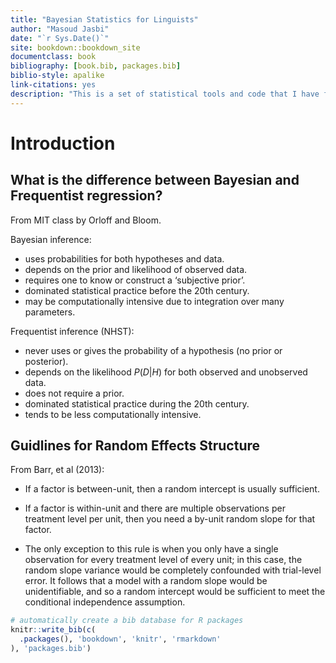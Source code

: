 ```yaml
--- 
title: "Bayesian Statistics for Linguists"
author: "Masoud Jasbi"
date: "`r Sys.Date()`"
site: bookdown::bookdown_site
documentclass: book
bibliography: [book.bib, packages.bib]
biblio-style: apalike
link-citations: yes
description: "This is a set of statistical tools and code that I have found useful in my research."
---
```


# Introduction

## What is the difference between Bayesian and Frequentist regression?

From MIT class by Orloff and Bloom.

Bayesian inference:

  * uses probabilities for both hypotheses and data.
  * depends on the prior and likelihood of observed data.
  * requires one to know or construct a ‘subjective prior’.
  * dominated statistical practice before the 20th century.
  * may be computationally intensive due to integration over many parameters.

Frequentist inference (NHST):

  * never uses or gives the probability of a hypothesis (no prior or posterior).
  * depends on the likelihood $P(D|H)$ for both observed and unobserved data.
  * does not require a prior.
  * dominated statistical practice during the 20th century.
  * tends to be less computationally intensive.

## Guidlines for Random Effects Structure

From Barr, et al (2013):

* If a factor is between-unit, then a random intercept is usually sufficient. 

* If a factor is within-unit and there are multiple observations per treatment level per unit, then you need a by-unit random slope for that factor. 

* The only exception to this rule is when you only have a single observation for every treatment level of every unit; in this case, the random slope variance would be completely confounded with trial-level error. It follows that a model with a random slope would be unidentifiable, and so a random intercept would be sufficient to meet the conditional independence assumption.

<!--

## Gibson and Wu (2013)

* Subject Relative Clause: *The senator who interrogated the journalist resigned*
* Object Relative Clause: *The senator who the journalist interrogated resigned*

Research Question: Are object relative clauses easier to process than subject relative clauses?

```r
gibson_wu_data <- read.table("data/gibsonwu2012data.txt", header=TRUE)

summary(gibson_wu_data)
```

```r
ggplot(gibson_wu_data, aes(rt)) +
  geom_histogram() + 
  labs(x="Reaction Time", y="Frequency") +
  theme_classic()
```

Let's log transform the data:

```r
gibson_wu_data <-
  gibson_wu_data %>%
  mutate(log_rt = log(rt))
```

Now let's plot `log_rt`:

```r
ggplot(gibson_wu_data, aes(log_rt)) +
  geom_histogram() + 
  labs(x="Log Reaction Time", y="Frequency") +
  theme_classic()
```

Reaction time data is often log_transformed to fit the assumption of normality in linear models.

## Continuous DV

```r
ggplot(gibson_wu_data, aes(log_rt)) +
  geom_histogram() + 
  labs(x="Log Reaction Time", y="Frequency") +
  theme_classic()
```


```r
ggplot(gibson_wu_data, aes(type2, log_rt)) +
  geom_boxplot() + 
  geom_jitter(color="grey") + 
  theme_classic()
```

```r
ggplot(gibson_wu_data, aes(type2, log_rt)) +
  geom_boxplot() + 
  facet_wrap(.~subj) +
  theme_classic()
```


Let's test the maximal mixed model.

```r
lmer_model <- lmer(log_rt ~ type2 + (type2|subj) + (type2|item), data=gibson_wu_data)
summary(lmer_model)
```

```r
brms_model <- brm(log_rt ~ type2 + (type2|subj) + (type2|item), data=gibson_wu_data, family = "normal")
summary(brms_model)
```

### Checking Model Convergence

First $\{R}$

Tract Plots

```r
plot(lmer_model)
```


-->


```r
# automatically create a bib database for R packages
knitr::write_bib(c(
  .packages(), 'bookdown', 'knitr', 'rmarkdown'
), 'packages.bib')
```
